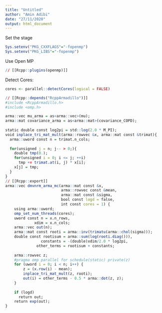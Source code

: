 ---
title: "Untitled"
author: "Amin Adibi"
date: "27/11/2020"
output: html_document
---


Set the stage

```{r}
Sys.setenv("PKG_CXXFLAGS"="-fopenmp")
Sys.setenv("PKG_LIBS"="-fopenmp")
```

Use Open MP



```{r, engine = "Rcpp", eval = FALSE}
// [[Rcpp::plugins(openmp)]]
``` 

Detect Cores:

```{r}
cores <- parallel::detectCores(logical = FALSE)
```




```{r, engine = 'Rcpp'}
// [[Rcpp::depends("RcppArmadillo")]]
#include <RcppArmadillo.h>
#include <omp.h>

arma::vec mu_arma = as<arma::vec>(mu);
arma::mat covariance_arma = as<arma::mat>(covariance_COPD);
  
static double const log2pi = std::log(2.0 * M_PI);
void inplace_tri_mat_mult(arma::rowvec &x, arma::mat const &trimat){
  arma::uword const n = trimat.n_cols;
  
  for(unsigned j = n; j-- > 0;){
    double tmp(0.);
    for(unsigned i = 0; i <= j; ++i)
      tmp += trimat.at(i, j) * x[i];
    x[j] = tmp;
  }
}
// [[Rcpp::export]]
arma::vec dmvnrm_arma_mc(arma::mat const &x,  
                         arma::rowvec const &mean,  
                         arma::mat const &sigma, 
                         bool const logd = false,
                         int const cores = 1) {  
    using arma::uword;
    omp_set_num_threads(cores);
    uword const n = x.n_rows, 
             xdim = x.n_cols;
    arma::vec out(n);
    arma::mat const rooti = arma::inv(trimatu(arma::chol(sigma)));
    double const rootisum = arma::sum(log(rooti.diag())), 
                constants = -(double)xdim/2.0 * log2pi, 
              other_terms = rootisum + constants;
    
    arma::rowvec z;
    #pragma omp parallel for schedule(static) private(z)
    for (uword i = 0; i < n; i++) {
        z = (x.row(i) - mean);
        inplace_tri_mat_mult(z, rooti);   
        out(i) = other_terms - 0.5 * arma::dot(z, z);     
    }  
      
    if (logd)
      return out;
    return exp(out);
}
```
